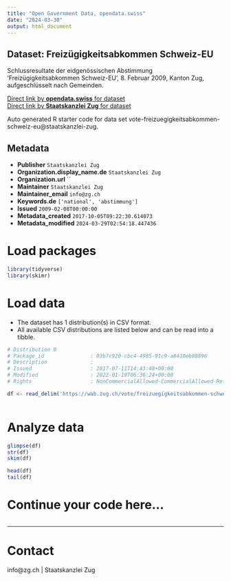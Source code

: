 ```yaml
---
title: "Open Government Data, opendata.swiss"
date: "2024-03-30"
output: html_document
---
```


## Dataset: Freizügigkeitsabkommen Schweiz-EU

Schlussresultate der eidgenössischen Abstimmung 'Freizügigkeitsabkommen Schweiz-EU', 8. Februar 2009, Kanton Zug, aufgeschlüsselt nach Gemeinden.

[Direct link by **opendata.swiss** for dataset](https://opendata.swiss/de/dataset/freizugigkeitsabkommen-schweiz-eu)<br>
[Direct link by **Staatskanzlei Zug** for dataset](https://wab.zug.ch/vote/freizuegigkeitsabkommen-schweiz-eu/data)

Auto generated R starter code for data set vote-freizuegigkeitsabkommen-schweiz-eu@staatskanzlei-zug.

## Metadata

- **Publisher** `Staatskanzlei Zug`
- **Organization.display_name.de** `Staatskanzlei Zug`
- **Organization.url** ``
- **Maintainer** `Staatskanzlei Zug`
- **Maintainer_email** `info@zg.ch`
- **Keywords.de** `['national', 'abstimmung']`
- **Issued** `2009-02-08T00:00:00`
- **Metadata_created** `2017-10-05T09:22:30.614073`
- **Metadata_modified** `2024-03-29T02:54:18.447436`


# Load packages

```r

library(tidyverse)
library(skimr)

```

# Load data

-   The dataset has 1 distribution(s) in CSV format.
-   All available CSV distributions are listed below and can be read into a tibble.

```r

# Distribution 0
# Package_id               : 03b7c920-cbc4-4985-91c9-a8410eb88896
# Description              : 
# Issued                   : 2017-07-11T14:43:48+00:00
# Modified                 : 2022-01-19T06:36:24+00:00
# Rights                   : NonCommercialAllowed-CommercialAllowed-ReferenceRequired

df <- read_delim('https://wab.zug.ch/vote/freizuegigkeitsabkommen-schweiz-eu/data-csv')



```

# Analyze data

```r

glimpse(df)
str(df)
skim(df)

head(df)
tail(df)

```

# Continue your code here...

```r

```

------------------------------------------------------------------------

# Contact

info@zg.ch | Staatskanzlei Zug

